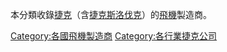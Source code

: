 本分類收錄[[捷克|捷克]]（含[[捷克斯洛伐克|捷克斯洛伐克]]）的[[飛機|飛機]]製造商。

[[Category:各國飛機製造商|Category:各國飛機製造商]]
[[Category:各行業捷克公司|Category:各行業捷克公司]]